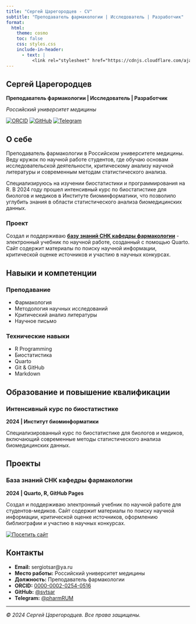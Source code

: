 ```yaml
---
title: "Сергей Царегородцев - CV"
subtitle: "Преподаватель фармакологии | Исследователь | Разработчик"
format:
  html:
    theme: cosmo
    toc: false
    css: styles.css
    include-in-header:
      - text: |
          <link rel="stylesheet" href="https://cdnjs.cloudflare.com/ajax/libs/font-awesome/6.4.0/css/all.min.css">
---
```


::: {.hero-section}
# Сергей Царегородцев {.display-4 .fw-bold}

**Преподаватель фармакологии | Исследователь | Разработчик**

*Российский университет медицины*

::: {.social-links}
[![ORCID](https://img.shields.io/badge/ORCID-0000--0002--0254--0516-green?style=flat-square&logo=orcid)](https://orcid.org/0000-0002-0254-0516)
[![GitHub](https://img.shields.io/badge/GitHub-svtsar-black?style=flat-square&logo=github)](https://github.com/svtsar)
[![Telegram](https://img.shields.io/badge/Telegram-@pharmRUM-blue?style=flat-square&logo=telegram)](https://t.me/pharmRUM)
:::
:::

## О себе

Преподаватель фармакологии в Российском университете медицины. Веду кружок по научной работе студентов, где обучаю основам исследовательской деятельности, критическому анализу научной литературы и современным методам статистического анализа.

Специализируюсь на изучении биостатистики и программирования на R. В 2024 году прошел интенсивный курс по биостатистике для биологов и медиков в Институте биоминформатики, что позволило углубить знания в области статистического анализа биомедицинских данных.

::: {.callout-note}
### Проект
Создал и поддерживаю **[базу знаний СНК кафедры фармакологии](https://svtsar.github.io/snk)** - электронный учебник по научной работе, созданный с помощью Quarto. Сайт содержит материалы по поиску научной информации, критической оценке источников и участию в научных конкурсах.
:::

## Навыки и компетенции

::: {.panel-tabset}

### Преподавание
- Фармакология
- Методология научных исследований  
- Критический анализ литературы
- Научное письмо

### Технические навыки
- R Programming
- Биостатистика
- Quarto
- Git & GitHub
- Markdown

:::

## Образование и повышение квалификации

::: {.callout-tip}
### Интенсивный курс по биостатистике
**2024 | Институт биоминформатики**

Специализированный курс по биостатистике для биологов и медиков, включающий современные методы статистического анализа биомедицинских данных.
:::

## Проекты

::: {.callout-info}
### База знаний СНК кафедры фармакологии
**2024 | Quarto, R, GitHub Pages**

Создал и поддерживаю электронный учебник по научной работе для студентов-медиков. Сайт содержит материалы по поиску научной информации, критической оценке источников, оформлению библиографии и участию в научных конкурсах.

[![Посетить сайт](https://img.shields.io/badge/Посетить_сайт-СНК_база_знаний-blue?style=for-the-badge)](https://svtsar.github.io/snk)
:::

## Контакты

::: {.contact-info}
- **Email:** sergiotsar@ya.ru
- **Место работы:** Российский университет медицины
- **Должность:** Преподаватель фармакологии
- **ORCID:** [0000-0002-0254-0516](https://orcid.org/0000-0002-0254-0516)
- **GitHub:** [@svtsar](https://github.com/svtsar)
- **Telegram:** [@pharmRUM](https://t.me/pharmRUM)
:::

---

::: {.footer}
*© 2024 Сергей Царегородцев. Все права защищены.*
::: 
